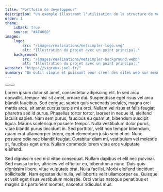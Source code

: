 ```yaml
---
title: "Portfolio de développeur"
description: "Un exemple illustrant l'utilisation de la structure de métadonnées spécifiée."
order: 1
theme:
    isDark: true
    source: "#4F4060"
images:
    logo:
        src: "/images/realisations/netsimpler-logo.svg"
        alt: "Illustration du projet avec un point principal."
    background:
        src: "/images/realisations/netsimpler-background.webp"
        alt: "Illustration du projet avec un point principal."
website: "https://vigreux-joel.fr/"
summary: "Un outil simple et puissant pour créer des sites web sur mesure, en toute autonomie."
---
```



<div class="flex flex-wrap gap-4">
    <Button target="_blank" href="https://vigreux-joel.fr/" icon={faGlobe} variant="outlined" label="Site web"/>
    <Button target="_blank" href="https://github.com/vigreux-joel/portfolio" icon={faGithub} variant="outlined" label="Code Source"/>
</div>
<Divider className="my-8"/>

Lorem ipsum dolor sit amet, consectetur adipiscing elit. In sed arcu convallis, tempor nisi sit amet, ornare dui. Suspendisse eget risus vel arcu blandit faucibus. Sed congue, sapien quis venenatis sodales, magna orci mattis arcu, sit amet cursus turpis mi a orci. Nullam vel risus et felis feugiat pharetra sed id purus. Phasellus tortor tortor, laoreet in neque id, eleifend iaculis sapien. Nam sem purus, faucibus eu quam ut, bibendum suscipit ligula. Mauris scelerisque posuere tempor. Nulla vestibulum dolor purus, vitae blandit purus tincidunt in. Sed porttitor, velit non tempor bibendum, quam erat ullamcorper lorem, eget elementum justo sem et mi. Nunc posuere odio nec blandit feugiat. Curabitur diam mi, vestibulum vel molestie at, faucibus eget urna. Nullam commodo lorem vitae eros vulputate eleifend.

Sed dignissim sed nisl vitae consequat. Nullam dapibus et elit nec pulvinar. Sed massa tortor, ultricies vel efficitur eu, bibendum a nunc. Duis quis dignissim libero, vitae vulputate erat. Nulla facilisi. Morbi eleifend tincidunt sollicitudin. Nam egestas dui nulla, vel lobortis velit ullamcorper eu. Quisque et velit eget risus vestibulum molestie. Orci varius natoque penatibus et magnis dis parturient montes, nascetur ridiculus mus.